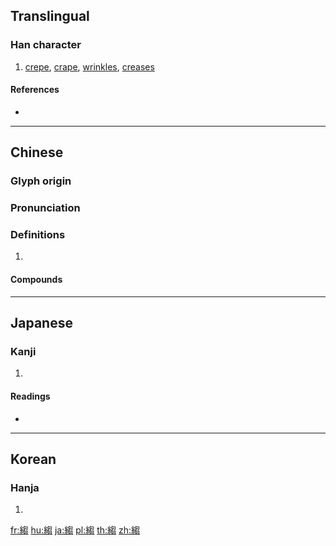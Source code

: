 {{character info/new}}
{{also|绉}}
==Translingual==

===Han character===
{{Han char|rn=120|rad=糸|as=10|sn=16|four=27927|canj=VFPUU}}

# [[crepe]], [[crape]], [[wrinkles]], [[creases]]

====References====
* {{Han ref|kx=0933.230|dkj=27747|dj=1372.140|hdz=53438.040|uh=7E10|ud=32272|bh=BFA8|bd=49064}}

----

==Chinese==
{{zh-forms|s=绉}}

===Glyph origin===
{{Han etym}}

===Pronunciation===
{{zh-pron
|m=zhòu
|c=zau3
|mc=y
|oc=y
|cat=
}}

===Definitions===
{{zh-hanzi}}

# {{rfdef|zh}}

====Compounds====
{{zh-der|抽縐|文縐縐|湖縐|縐布|縐絺|縐紬|縐紗}}

----

==Japanese==

===Kanji===
{{ja-kanji|grade=|rs=糸10}}

# {{defn|lang=ja|sort=糸10}}

====Readings====
* {{ja-readings|on=[[しゅう]] (shū), [[しゅ]] (shu), [[す]] (su), [[しゅく]] (shuku)|kun=[[ちじみ]] (chijimi)|nanori=}}

----

==Korean==

===Hanja===
{{ko-hanja|hangeul=추|eumhun=|rv=chu|mr=ch'u|y=chwu}}

# {{defn|lang=ko|sort=糸10}}

[[fr:縐]]
[[hu:縐]]
[[ja:縐]]
[[pl:縐]]
[[th:縐]]
[[zh:縐]]